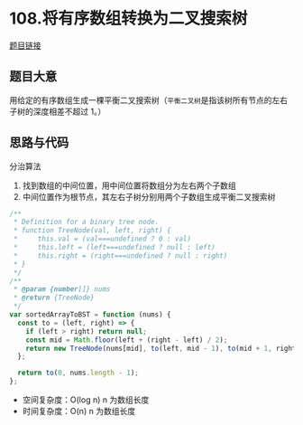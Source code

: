 # 108.将有序数组转换为二叉搜索树

[题目链接](https://leetcode.cn/problems/convert-sorted-array-to-binary-search-tree/description/)

## 题目大意

用给定的有序数组生成一棵平衡二叉搜索树（`平衡二叉树`是指该树所有节点的左右子树的深度相差不超过 1。）

## 思路与代码

分治算法

1. 找到数组的中间位置，用中间位置将数组分为左右两个子数组
2. 中间位置作为根节点，其左右子树分别用两个子数组生成平衡二叉搜索树

```js
/**
 * Definition for a binary tree node.
 * function TreeNode(val, left, right) {
 *     this.val = (val===undefined ? 0 : val)
 *     this.left = (left===undefined ? null : left)
 *     this.right = (right===undefined ? null : right)
 * }
 */
/**
 * @param {number[]} nums
 * @return {TreeNode}
 */
var sortedArrayToBST = function (nums) {
  const to = (left, right) => {
    if (left > right) return null;
    const mid = Math.floor(left + (right - left) / 2);
    return new TreeNode(nums[mid], to(left, mid - 1), to(mid + 1, right));
  };

  return to(0, nums.length - 1);
};
```

- 空间复杂度：O(log n) n 为数组长度
- 时间复杂度：O(n) n 为数组长度
